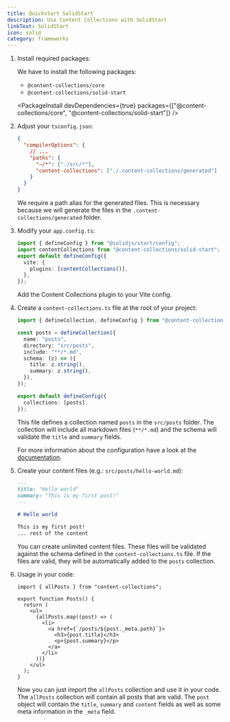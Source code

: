 ```yaml
---
title: Quickstart SolidStart
description: Use Content Collections with SolidStart
linkText: SolidStart
icon: solid
category: frameworks
---
```


1. Install required packages:

   We have to install the following packages:

   - `@content-collections/core`
   - `@content-collections/solid-start`

   <PackageInstall devDependencies={true} packages={["@content-collections/core", "@content-collections/solid-start"]} />

1. Adjust your `tsconfig.json`:

   ```json
   {
     "compilerOptions": {
       // ...
       "paths": {
         "~/*": ["./src/*"],
         "content-collections": ["./.content-collections/generated"]
       }
     }
   }
   ```

   We require a path alias for the generated files.
   This is necessary because we will generate the files in the `.content-collections/generated` folder.

1. Modify your `app.config.ts`:

   ```ts
   import { defineConfig } from "@solidjs/start/config";
   import contentCollections from "@content-collections/solid-start";
   export default defineConfig({
     vite: {
       plugins: [contentCollections()],
     },
   });
   ```

   Add the Content Collections plugin to your Vite config.

1. Create a `content-collections.ts` file at the root of your project:

   ```ts
   import { defineCollection, defineConfig } from "@content-collections/core";

   const posts = defineCollection({
     name: "posts",
     directory: "src/posts",
     include: "**/*.md",
     schema: (z) => ({
       title: z.string(),
       summary: z.string(),
     }),
   });

   export default defineConfig({
     collections: [posts],
   });
   ```

   This file defines a collection named `posts` in the `src/posts` folder.
   The collection will include all markdown files (`**/*.md`) and the schema will validate the `title` and `summary` fields.

   For more information about the configuration have a look at the [documentation](/docs/main/configuration).

1. Create your content files (e.g.: `src/posts/hello-world.md`):

   ```md
   ---
   title: "Hello world"
   summary: "This is my first post!"
   ---

   # Hello world

   This is my first post!
   ... rest of the content
   ```

   You can create unlimited content files.
   These files will be validated against the schema defined in the `content-collections.ts` file.
   If the files are valid, they will be automatically added to the `posts` collection.

1. Usage in your code:

   ```tsx
   import { allPosts } from "content-collections";

   export function Posts() {
     return (
       <ul>
         {allPosts.map((post) => (
           <li>
             <a href={`/posts/${post._meta.path}`}>
               <h3>{post.title}</h3>
               <p>{post.summary}</p>
             </a>
           </li>
         ))}
       </ul>
     );
   }
   ```

   Now you can just import the `allPosts` collection and use it in your code.
   The `allPosts` collection will contain all posts that are valid.
   The `post` object will contain the `title`, `summary` and `content` fields as well as some meta information in the `_meta` field.
